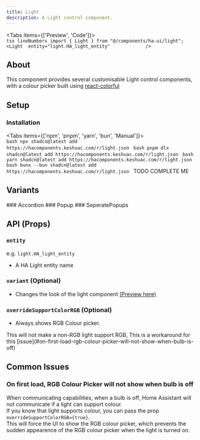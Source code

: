```yaml
---
title: Light
description: A Light control component.
---
```



<Tabs items={['Preview', 'Code']}>
  <Tab value="Preview">    
    <LightPreview />
  </Tab>
  <Tab value="Code">
    ```tsx lineNumbers
        import { Light } from "@/components/ha-ui/light";
        <Light 
            entity="light.HA_light_entity"            
        />
    ```
  </Tab>
</Tabs>

## About
This component provides several customisable Light control components, with a colour picker built using [react-colorful](https://omgovich.github.io/react-colorful/)

## Setup
### Installation
<Tabs items={['npm', 'pnpm', 'yarn', 'bun', 'Manual']}>
  <Tab value="npm">    
    ```bash
    npx shadcn@latest add https://hacomponents.keshuac.com/r/light.json
    ```
  </Tab>
  <Tab value="pnpm">
    ```bash
    pnpm dlx shadcn@latest add https://hacomponents.keshuac.com/r/light.json
    ```
  </Tab>
  <Tab value="yarn">
    ```bash
    yarn shadcn@latest add https://hacomponents.keshuac.com/r/light.json
    ```
  </Tab>
  <Tab value="bun">
    ```bash
    bunx --bun shadcn@latest add https://hacomponents.keshuac.com/r/light.json
    ```
  </Tab>
  <Tab value="Manual">
      TODO COMPLETE ME
  </Tab>
</Tabs>

## Variants

<div className="flex space-x-4">
    <Card className="w-95">
        ### Accordion
        <LightPreview variant="Accordion"/>
    </Card>
    <Card className="w-50">
        ### Popup
        <LightPreview variant="Popup"/>
    </Card>
    <Card className="w-50">
        ### SeperatePopups
        <LightPreview variant="SeperatePopups"/>
    </Card>
</div>

## API (Props)
### `entity`
e.g. `light.HA_light_entity`
- A HA Light entity name 

### `variant` (Optional)
- Changes the look of the light component [(Preview here)](#variants)

### `overrideSupportColorRGB` (Optional)
- Always shows RGB Colour picker.
<Callout type="error">
    This will not make a non-RGB light support RGB, This is a workaround for this [issue](#on-first-load-rgb-colour-picker-will-not-show-when-bulb-is-off)
</Callout>

## Common Issues
### On first load, RGB Colour Picker will not show when bulb is off
When communicating capabilities, when a bulb is off, Home Assistant will not communicate if a light can support colour.\
If you know that light supports colour, you can pass the prop `overrideSupportColorRGB={true}`.\
This will force the UI to show the RGB colour picker, which prevents the sudden appearence of the RGB colour picker when the light is turned on.



  